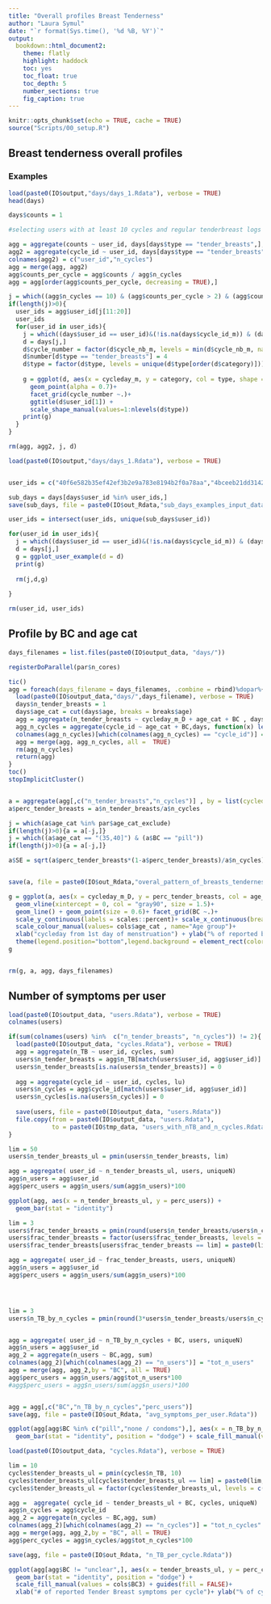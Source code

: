 ```yaml
---
title: "Overall profiles Breast Tenderness"
author: "Laura Symul"
date: "`r format(Sys.time(), '%d %B, %Y')`"
output: 
  bookdown::html_document2: 
    theme: flatly
    highlight: haddock
    toc: yes
    toc_float: true
    toc_depth: 5
    number_sections: true
    fig_caption: true
---
```



```r
knitr::opts_chunk$set(echo = TRUE, cache = TRUE)
source("Scripts/00_setup.R")
```



## Breast tenderness overall profiles

### Examples


```r
load(paste0(IO$output,"days/days_1.Rdata"), verbose = TRUE)
head(days)
```


```r
days$counts = 1

#selecting users with at least 10 cycles and regular tenderbreast logs

agg = aggregate(counts ~ user_id, days[days$type == "tender_breasts",], length)
agg2 = aggregate(cycle_id ~ user_id, days[days$type == "tender_breasts",], function(x) length(unique(x)))
colnames(agg2) = c("user_id","n_cycles")
agg = merge(agg, agg2)
agg$counts_per_cycle = agg$counts / agg$n_cycles
agg = agg[order(agg$counts_per_cycle, decreasing = TRUE),]

j = which((agg$n_cycles == 10) & (agg$counts_per_cycle > 2) & (agg$counts_per_cycle < 10))
if(length(j)>0){
  user_ids = agg$user_id[j[11:20]]
  user_ids
  for(user_id in user_ids){
    j = which((days$user_id == user_id)&(!is.na(days$cycle_id_m)) & (days$category != "pill_hbc"))
    d = days[j,]
    d$cycle_number = factor(d$cycle_nb_m, levels = min(d$cycle_nb_m, na.rm = TRUE):max(d$cycle_nb_m, na.rm = TRUE))
    d$number[d$type == "tender_breasts"] = 4
    d$type = factor(d$type, levels = unique(d$type[order(d$category)]))
    
    g = ggplot(d, aes(x = cycleday_m, y = category, col = type, shape = type)) + 
      geom_point(alpha = 0.7)+ 
      facet_grid(cycle_number ~.)+ 
      ggtitle(d$user_id[1]) + 
      scale_shape_manual(values=1:nlevels(d$type))
    print(g) 
  }
}

rm(agg, agg2, j, d)

```





```r

load(paste0(IO$output,"days/days_1.Rdata"), verbose = TRUE)


user_ids = c("40f6e582b35ef42ef3b2e9a783e8194b2f0a78aa","4bceeb21dd3142bedaed8abc54a7b2bcd076684b","94f55bdf0d9578f67b0081e323ac4a450c3566f3","2dd96c502ae01790d3ff2b1ba82c789dfd7d67fb", "04d477f475a1ceda17530be0722ceaa51463e10c", "deca57f4123bc1ba0838f5664f5a5326157c3ed5","18c77b19e053e094a752e28b99bc3c9c61e9a343")

sub_days = days[days$user_id %in% user_ids,]
save(sub_days, file = paste0(IO$out_Rdata,"sub_days_examples_input_data.Rdata"))

user_ids = intersect(user_ids, unique(sub_days$user_id))

for(user_id in user_ids){
  j = which((days$user_id == user_id)&(!is.na(days$cycle_id_m)) & (days$category != "pill_hbc"))
  d = days[j,]
  g = ggplot_user_example(d = d)
  print(g)
  
  rm(j,d,g)
  
}

rm(user_id, user_ids)


```




## Profile by BC and age cat


```r

days_filenames = list.files(paste0(IO$output_data, "days/"))

registerDoParallel(par$n_cores)

tic()
agg = foreach(days_filename = days_filenames, .combine = rbind)%dopar%{
  load(paste0(IO$output_data,"days/",days_filename), verbose = TRUE)
  days$n_tender_breasts = 1
  days$age_cat = cut(days$age, breaks = breaks$age)
  agg = aggregate(n_tender_breasts ~ cycleday_m_D + age_cat + BC , days[days$type == TB,], length)
  agg_n_cycles = aggregate(cycle_id ~ age_cat + BC,days, function(x) length(unique(x))) 
  colnames(agg_n_cycles)[which(colnames(agg_n_cycles) == "cycle_id")] = "n_cycles"
  agg = merge(agg, agg_n_cycles, all =  TRUE)
  rm(agg_n_cycles)
  return(agg)
}
toc()
stopImplicitCluster()


a = aggregate(agg[,c("n_tender_breasts","n_cycles")] , by = list(cycleday_m_D = agg$cycleday_m_D, age_cat = agg$age_cat, BC = agg$BC), FUN = sum)
a$perc_tender_breasts = a$n_tender_breasts/a$n_cycles

j = which(a$age_cat %in% par$age_cat_exclude)
if(length(j)>0){a = a[-j,]}
j = which((a$age_cat == "(35,40]") & (a$BC == "pill"))
if(length(j)>0){a = a[-j,]}

a$SE = sqrt(a$perc_tender_breasts*(1-a$perc_tender_breasts)/a$n_cycles)


save(a, file = paste0(IO$out_Rdata,"overal_pattern_of_breasts_tenderness_by_age_and_BC.Rdata"))

g = ggplot(a, aes(x = cycleday_m_D, y = perc_tender_breasts, col = age_cat)) + 
  geom_vline(xintercept = 0, col = "gray90", size = 1.5)+
  geom_line() + geom_point(size = 0.6)+ facet_grid(BC ~.)+
  scale_y_continuous(labels = scales::percent)+ scale_x_continuous(breaks = par$x.axis)+
  scale_colour_manual(values= cols$age_cat , name="Age group")+
  xlab("cycleday from 1st day of menstruation") + ylab("% of reported breasts tenderness")+
  theme(legend.position="bottom",legend.background = element_rect(color="gray90", fill = NA))
g


rm(g, a, agg, days_filenames)

```




## Number of symptoms per user

```r

load(paste0(IO$output_data, "users.Rdata"), verbose = TRUE)
colnames(users)

if(sum(colnames(users) %in%  c("n_tender_breasts", "n_cycles")) != 2){
  load(paste0(IO$output_data, "cycles.Rdata"), verbose = TRUE)
  agg = aggregate(n_TB ~ user_id, cycles, sum)
  users$n_tender_breasts = agg$n_TB[match(users$user_id, agg$user_id)]
  users$n_tender_breasts[is.na(users$n_tender_breasts)] = 0
  
  agg = aggregate(cycle_id ~ user_id, cycles, lu)
  users$n_cycles = agg$cycle_id[match(users$user_id, agg$user_id)]
  users$n_cycles[is.na(users$n_cycles)] = 0
  
  save(users, file = paste0(IO$output_data, "users.Rdata"))
  file.copy(from = paste0(IO$output_data, "users.Rdata"), 
            to = paste0(IO$tmp_data, "users_with_nTB_and_n_cycles.Rdata"), overwrite = TRUE)
}

lim = 50
users$n_tender_breasts_ul = pmin(users$n_tender_breasts, lim)

agg = aggregate( user_id ~ n_tender_breasts_ul, users, uniqueN)
agg$n_users = agg$user_id
agg$perc_users = agg$n_users/sum(agg$n_users)*100

ggplot(agg, aes(x = n_tender_breasts_ul, y = perc_users)) +
  geom_bar(stat = "identity")

lim = 3
users$frac_tender_breasts = pmin(round(users$n_tender_breasts/users$n_cycles, digits = 1),lim)
users$frac_tender_breasts = factor(users$frac_tender_breasts, levels = c(sort(unique(users$frac_tender_breasts)),paste0(lim,"+")))
users$frac_tender_breasts[users$frac_tender_breasts == lim] = paste0(lim,"+")

agg = aggregate( user_id ~ frac_tender_breasts, users, uniqueN)
agg$n_users = agg$user_id
agg$perc_users = agg$n_users/sum(agg$n_users)*100




lim = 3
users$n_TB_by_n_cycles = pmin(round(3*users$n_tender_breasts/users$n_cycles)/3,lim)


agg = aggregate( user_id ~ n_TB_by_n_cycles + BC, users, uniqueN)
agg$n_users = agg$user_id
agg_2 = aggregate(n_users ~ BC,agg, sum)
colnames(agg_2)[which(colnames(agg_2) == "n_users")] = "tot_n_users"
agg = merge(agg, agg_2,by = "BC", all = TRUE)
agg$perc_users = agg$n_users/agg$tot_n_users*100
#agg$perc_users = agg$n_users/sum(agg$n_users)*100


agg = agg[,c("BC","n_TB_by_n_cycles","perc_users")]
save(agg, file = paste0(IO$out_Rdata, "avg_symptoms_per_user.Rdata"))

ggplot(agg[agg$BC %in% c("pill","none / condoms"),], aes(x = n_TB_by_n_cycles, y = perc_users, fill = BC)) +
  geom_bar(stat = "identity", position = "dodge") + scale_fill_manual(values = cols$BC)

```


```r

load(paste0(IO$output_data, "cycles.Rdata"), verbose = TRUE)

lim = 10
cycles$tender_breasts_ul = pmin(cycles$n_TB, 10)
cycles$tender_breasts_ul[cycles$tender_breasts_ul == lim] = paste0(lim, "+")
cycles$tender_breasts_ul = factor(cycles$tender_breasts_ul, levels = c(0:(lim-1),paste0(lim, "+")))

agg =  aggregate( cycle_id ~ tender_breasts_ul + BC, cycles, uniqueN)
agg$n_cycles = agg$cycle_id
agg_2 = aggregate(n_cycles ~ BC,agg, sum)
colnames(agg_2)[which(colnames(agg_2) == "n_cycles")] = "tot_n_cycles"
agg = merge(agg, agg_2,by = "BC", all = TRUE)
agg$perc_cycles = agg$n_cycles/agg$tot_n_cycles*100

save(agg, file = paste0(IO$out_Rdata, "n_TB_per_cycle.Rdata"))

ggplot(agg[agg$BC != "unclear",], aes(x = tender_breasts_ul, y = perc_cycles, fill = BC)) +
  geom_bar(stat = "identity", position = "dodge") + 
  scale_fill_manual(values = cols$BC3) + guides(fill = FALSE)+
  xlab("# of reported Tender Breast symptoms per cycle")+ ylab("% of cycles")
  
  



```



